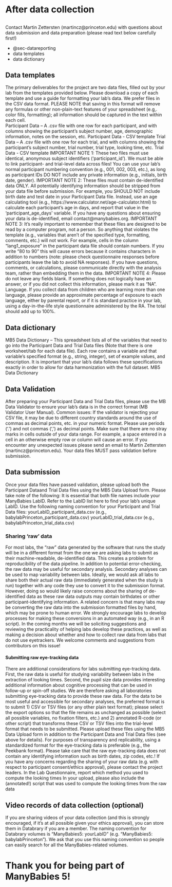 # After data collection {#sec-aftercollection .unnumbered}

## 

Contact Martin Zettersten (martincz\@princeton.edu) with questions about data submission and data preparation (please read text below carefully first!)

-   @sec-datareporting
-   data templates
-   data dictionary

## Data templates

The primary deliverables for the project are two data files, filled out by your lab from the templates provided below. Please download a copy of each template and use a guide for formatting your lab’s data. We prefer files in the CSV data format. PLEASE NOTE that saving in this format will remove any formulas or other non-plain-text features of your spreadsheet (e.g,. color fills, formatting); all information should be captured in the text within each cell.\
Participant Data – A .csv file with one row for each participant, and with columns showing the participant’s subject number, age, demographic information, notes on the session, etc. Participant Data - CSV template Trial Data – A .csv file with one row for each trial, and with columns showing the participant’s subject number, trial number, trial type, looking time, etc. Trial Data - CSV template IMPORTANT NOTE 1: These two files must use identical, anonymous subject identifiers (‘participant_id’). We must be able to link participant- and trial-level data across files! You can use your lab’s normal participant numbering convention (e.g., 001, 002, 003, etc.), as long as participant IDs DO NOT include any private information (e.g., initials, birth date, gender). IMPORTANT NOTE 2: These files must contain de-identified data ONLY. All potentially identifying information should be stripped from your data file before submission. For example, you SHOULD NOT include birth date and test date in your Participant Data file. Instead, use an age calculating tool (e.g., https://www.calculator.net/age-calculator.html) to calculate each participant’s age in days, and report that value in the ‘participant_age_days’ variable. If you have any questions about ensuring your data is de-identified, email contact\@manybabies.org. IMPORTANT NOTE 3: It’s really important to remember that these files are designed to be read by a computer program, not a person. So anything that violates the template (e.g., variables that aren’t of the specified type, formatting, comments, etc.) will not work. For example, cells in the column "lang1_exposure" in the participant data file should contain numbers. If you write "80 to 90" this will cause errors because it contains characters in addition to numbers (note: please check questionnaire responses before participants leave the lab to avoid NA responses). If you have questions, comments, or calculations, please communicate directly with the analysis team, rather than embedding them in the data. IMPORTANT NOTE 4: Please do not leave any fields blank. If something does not logically have an answer, or if you did not collect this information, please mark it as “NA”. Language. If you collect data from children who are learning more than one language, please provide an approximate percentage of exposure to each language, either by parental report, or if it is standard practice in your lab, using a day-in-the-life style questionnaire administered by the RA. The total should add up to 100%.

## Data dictionary

MB5 Data Dictionary – This spreadsheet lists all of the variables that need to go into the Participant Data and Trial Data files (Note that there is one worksheet/tab for each data file). Each row contains a variable and that variable’s specified format (e.g., string, integer), set of example values, and description. It is important that your lab’s data follows these specifications exactly in order to allow for data harmonization with the full dataset. MB5 Data Dictionary

## Data Validation

After preparing your Participant Data and Trial Data files, please use the MB Data Validator to ensure your lab’s data is in the correct format (MB Validator User Manual). Common issues: If the validator is rejecting your CSV file, it may be due to different country standards around the use of commas as decimal points, etc. in your numeric format. Please use periods (‘.’) and not commas (‘,’) as decimal points. Make sure that there are no stray marks in cells outside of your data range. For example, a space entered in a cell in an otherwise empty row or column will cause an error. If you encounter any unexpected issues please send an email to Martin Zettersten (martincz\@princeton.edu). Your data files MUST pass validation before submission.

## Data submission

Once your data files have passed validation, please upload both the Participant Dataand Trial Data files using the MB5 Data Upload form. Please take note of the following: It is essential that both file names include your ManyBabies LabID. Refer to the LabID list here to find your lab’s unique LabID. Use the following naming convention for your Participant and Trial Data files: yourLabID_participant_data.csv (e.g., babylabPrinceton_participant_data.csv) yourLabID_trial_data.csv (e.g., babylabPrinceton_trial_data.csv)

### Sharing ‘raw’ data

For most labs, the “raw” data generated by the software that runs the study will be in a different format from the one we are asking labs to submit as their machine-readable, de-identified data. This creates a problem for reproducibility of the data pipeline. In addition to potential error-checking, the raw data may be useful for secondary analysis. Secondary analyses can be used to map variability between labs. Ideally, we would ask all labs to share both their actual raw data (immediately generated when the study is run) together with any code they use to convert it to the submission format. However, doing so would likely raise concerns about the sharing of de-identified data as these raw data outputs may contain birthdates or other participant-identifying information. A related concern is that many labs may be converting the raw data into the submission formatted files by hand, which may be prone to human error. We strongly encourage labs to develop processes for making these conversions in an automated way (e.g., in an R script). In the coming months we will be soliciting suggestions and reviewing the practicality of helping labs develop these practices, as well as making a decision about whether and how to collect raw data from labs that do not use eyetrackers. We welcome comments and suggestions from contributors on this issue!

#### Submitting raw eye-tracking data

There are additional considerations for labs submitting eye-tracking data. First, the raw data is useful for studying variability between labs in the extraction of looking times. Second, the pupil size data provides interesting additional information about cognitive processing that can be used in follow-up or spin-off studies. We are therefore asking all laboratories submitting eye-tracking data to provide these raw data. For the data to be most useful and accessible for secondary analyses, the preferred format is to submit 1) CSV or TSV files (or any other plain text format); please select the export options so that the file remains as unchanged as possible (select all possible variables, no fixation filters, etc.) and 2) annotated R-code (or other script) that transforms these CSV or TSV files into the trial-level format that needs to be submitted. Please upload these files using the MB5 Data Upload form in addition to the Participant Data and Trial Data files (see above for details). For purposes of transparency and replicability, using a standardized format for the eye-tracking data is preferable (e.g., the Peekbank format). Please take care that the raw eye-tracking data does not contain any identifying information such as birth dates, zip codes, etc.! If you have any concerns regarding the sharing of your raw data (e.g. with respect to participant consent/ethics approval), please contact the project leaders. In the Lab Questionnaire, report which method you used to compute the looking times In your upload, please also include the (annotated!) script that was used to compute the looking times from the raw data

## Video records of data collection (optional)

If you are sharing videos of your data collection (and this is strongly encouraged, if it’s at all possible given your ethics approval), you can store them in Databrary if you are a member. The naming convention for Databrary volumes is “ManyBabies5: yourLabID” (e.g. “ManyBabies5: babylabPrinceton”). We ask that you use this naming convention so people can easily search for all the ManyBabies-related volumes.

# Thank you for being part of ManyBabies 5! {.unnumbered}
